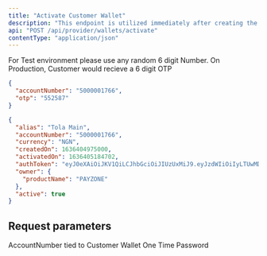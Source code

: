 ---
title: "Activate Customer Wallet"
description: "This endpoint is utilized immediately after creating the customer wallet which is inactive with the otp sent to the customer via sms to activate the wallet."
api: "POST /api/provider/wallets/activate"
contentType: "application/json"
---

<Tip>
  For Test environment please use any random 6 digit Number. On Production,
  Customer would recieve a 6 digit OTP
</Tip>

<RequestExample>

```json Request
{
  "accountNumber": "5000001766",
  "otp": "552587"
}
```

</RequestExample>

<ResponseExample>

```json Response
{
  "alias": "Tola Main",
  "accountNumber": "5000001766",
  "currency": "NGN",
  "createdOn": 1636404975000,
  "activatedOn": 1636405184702,
  "authToken": "eyJ0eXAiOiJKV1QiLCJhbGciOiJIUzUxMiJ9.eyJzdWIiOiIyLTUwMDAwMDE3 NjYiLCJyb2xlcyI6W10sImlzcyI6InJlYWR5Y2FzaCIsIlNlc3Npb25JRCI6IlNDSE9PTEFCTENSCt8PgarCNbxWoCKW4qUKZfa1Pen_FNHfx112jeSbR5Mrc2hRuRL9u0c SxG-Vd8h_6ToaDM_zDHNxw",
  "owner": {
    "productName": "PAYZONE"
  },
  "active": true
}
```

</ResponseExample>

## Request parameters

<ParamField body="accountNumber" type="number" required>
  AccountNumber tied to Customer Wallet
</ParamField>

<ParamField body="otp" type="number" required>
  One Time Password
</ParamField>
